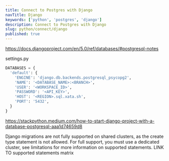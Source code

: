 ```yaml
---
title: Connect to Postgres with Django
navTitle: Django
keywords: ['python', 'postgres', 'django']
description: Connect to Postgres with Django
slug: python/connect/django
published: true
---
```


https://docs.djangoproject.com/en/5.0/ref/databases/#postgresql-notes

settings.py

```python title="settings.py"
DATABASES = {
  'default': {
    'ENGINE': 'django.db.backends.postgresql_psycopg2',
    'NAME': '<DATABASE_NAME>:<BRANCH>',
    'USER': '<WORKSPACE_ID>',
    'PASSWORD': '<API_KEY>',
    'HOST': '<REGION>.sql.xata.sh',
    'PORT': '5432',
  }
}
```

https://stackpython.medium.com/how-to-start-django-project-with-a-database-postgresql-aaa1d74659d8

Django migrations are not fully supported on shared clusters, as the create type statement is not allowed. For full support, you must use a dedicated cluster, see limitations for more information on supported statements.
LINK TO supported statements matrix

